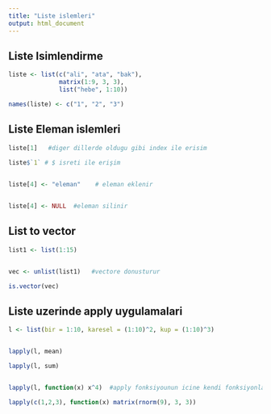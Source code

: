 ---
title: "Liste islemleri"
output: html_document
---




## Liste Isimlendirme



```{r }


liste <- list(c("ali", "ata", "bak"),
              matrix(1:9, 3, 3),
              list("hebe", 1:10))

names(liste) <- c("1", "2", "3")


```


## Liste Eleman islemleri



```{r }

liste[1]   #diger dillerde oldugu gibi index ile erisim
 
liste$`1` # $ isreti ile erişim


liste[4] <- "eleman"    # eleman eklenir


liste[4] <- NULL  #eleman silinir

```


## List to vector



```{r }

list1 <- list(1:15)


vec <- unlist(list1)   #vectore donusturur

is.vector(vec)


```




## Liste uzerinde apply uygulamalari



```{r include=FALSE}

l <- list(bir = 1:10, karesel = (1:10)^2, kup = (1:10)^3)


lapply(l, mean)

lapply(l, sum)    


lapply(l, function(x) x^4)  #apply fonksiyounun icine kendi fonksiyonlarimizida yazabiliriz

lapply(c(1,2,3), function(x) matrix(rnorm(9), 3, 3))

```





















